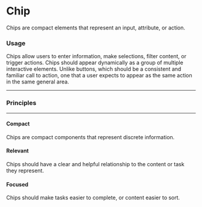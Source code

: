 
<Meta title="Web|Chip" component={Chip} />

# Chip

Chips are compact elements that represent an input, attribute, or action.

### Usage

Chips allow users to enter information, make selections, filter content, or trigger actions. Chips should appear dynamically as a group of multiple interactive elements. Unlike buttons, which should be a consistent and familiar call to action, one that a user expects to appear as the same action in the same general area.

***

### Principles

***

#### Compact

Chips are compact components that represent discrete information.

#### Relevant

Chips should have a clear and helpful relationship to the content or task they represent.

#### Focused

Chips should make tasks easier to complete, or content easier to sort.

<Preview>
  <Chip label="label" />
</Preview>

<Story id="web-chip--default" />
